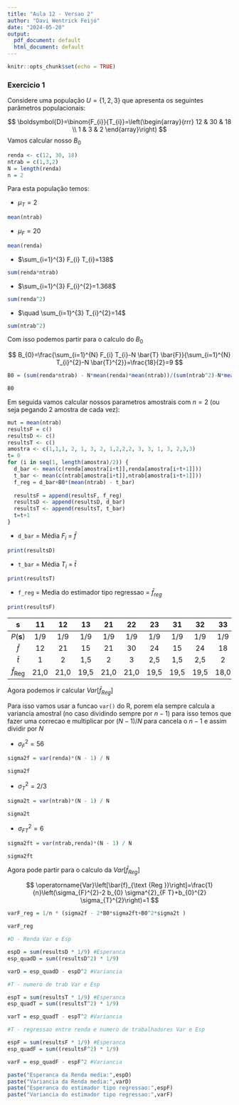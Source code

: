 ```yaml
---
title: "Aula 12 - Versao 2"
author: "Davi Wentrick Feijó"
date: "2024-05-20"
output:
  pdf_document: default
  html_document: default
---
```


```r
knitr::opts_chunk$set(echo = TRUE)
```

### Exercicio 1


Considere uma população $U=\{1,2,3\}$ que apresenta os seguintes parâmetros populacionais:

$$
\boldsymbol{D}=\binom{F_{i}}{T_{i}}=\left(\begin{array}{rrr}
12 & 30 & 18 \\
1 & 3 & 2
\end{array}\right)
$$
Vamos calcular nosso $B_0$

```r
renda <- c(12, 30, 18)
ntrab = c(1,3,2)
N = length(renda)
n = 2
```

Para esta população temos:

- $\mu_{T}=2$ 

```r
mean(ntrab)
```

- $\mu_{F}=20$ 

```r
mean(renda)
```


- $\sum_{i=1}^{3} F_{i} T_{i}=138$

```r
sum(renda*ntrab)
```

- $\sum_{i=1}^{3} F_{i}^{2}=1.368$

```r
sum(renda^2)
```

- $\quad \sum_{i=1}^{3} T_{i}^{2}=14$

```r
sum(ntrab^2)
```

Com isso podemos partir para o calculo do $B_0$

$$
B_{0}=\frac{\sum_{i=1}^{N} F_{i} T_{i}-N \bar{T} \bar{F}}{\sum_{i=1}^{N} T_{i}^{2}-N \bar{T}^{2}}=\frac{18}{2}=9
$$

```r
B0 = (sum(renda*ntrab) - N*mean(renda)*mean(ntrab))/(sum(ntrab^2)-N*mean(ntrab)^2)
```

```r
B0
```

Em seguida vamos calcular nossos parametros amostrais com $n=2$ (ou seja pegando 2 amostra de cada vez):

```r
mut = mean(ntrab)
resultsF = c()
resultsD <- c()
resultsT <- c()
amostra <- c(1,1,1, 2, 1, 3, 2, 1,2,2,2, 3, 3, 1, 3, 2,3,3)
t= 0
for (i in seq(1, length(amostra)/2)) {
  d_bar <- mean(c(renda[amostra[i+t]],renda[amostra[i+t+1]]))
  t_bar <- mean(c(ntrab[amostra[i+t]],ntrab[amostra[i+t+1]]))
  f_reg = d_bar+B0*(mean(ntrab) - t_bar)
  
  resultsF = append(resultsF, f_reg)
  resultsD <- append(resultsD, d_bar)
  resultsT <- append(resultsT, t_bar)
  t=t+1
}
```

- `d_bar` = Média $F_i$ = $\bar f$

```r
print(resultsD)
```

- `t_bar` = Média $T_i$ = $\bar t$

```r
print(resultsT)
```

- `f_reg` = Media do estimador tipo regressao = $\bar f_{reg}$

```r
print(resultsF)
```




| $\mathbf{s}$ | $\mathbf{1 1}$ | $\mathbf{1 2}$ | $\mathbf{1 3}$ | $\mathbf{2 1}$ | $\mathbf{2 2}$ | $\mathbf{2 3}$ | $\mathbf{3 1}$ | $\mathbf{3 2}$ | $\mathbf{3 3}$ |
| :---: | :---: | :---: | :---: | :---: | :---: | :---: | :---: | :---: | :---: |
| $P(\boldsymbol{s})$ | $1 / 9$ | $1 / 9$ | $1 / 9$ | $1 / 9$ | $1 / 9$ | $1 / 9$ | $1 / 9$ | $1 / 9$ | $1 / 9$ |
| $\bar{f}$ | 12 | 21 | 15 | 21 | 30 | 24 | 15 | 24 | 18 |
| $\bar{t}$ | 1 | 2 | 1,5 | 2 | 3 | 2,5 | 1,5 | 2,5 | 2 |
| $\bar{f}_{\text {Reg }}$ | 21,0 | 21,0 | 19,5 | 21,0 | 21,0 | 19,5 | 19,5 | 19,5 | 18,0 |


Agora podemos ir calcular $Var[\bar f_{Reg}]$

Para isso vamos usar a funcao `var()` do R, porem ela sempre calcula a variancia amostral (no caso dividindo sempre por $n-1$) para isso temos que fazer uma correcao e multiplicar por $(N-1)/N$ para cancela o $n-1$ e assim dividir por $N$


- $\sigma^{2}_{F}=56$

```r
sigma2f = var(renda)*(N - 1) / N
```
```r
sigma2f
```


- $\sigma^{2}_{T}=2/3$

```r
sigma2t = var(ntrab)*(N - 1) / N
```

```r
sigma2t
```


- $\sigma^{2}_{FT}= 6$

```r
sigma2ft = var(ntrab,renda)*(N - 1) / N
```

```r
sigma2ft
```


Agora pode partir para o calculo da $Var[\bar f_{Reg}]$


$$
\operatorname{Var}\left[\bar{f}_{\text {Reg }}\right]=\frac{1}{n}\left(\sigma_{F}^{2}-2 b_{0} \sigma^{2}_{F T}+b_{0}^{2} \sigma_{T}^{2}\right)=1
$$

```r
varF_reg = 1/n * (sigma2f - 2*B0*sigma2ft+B0^2*sigma2t )
```


```r
varF_reg
```

```r
#D - Renda Var e Esp

espD = sum(resultsD * 1/9) #Esperanca
esp_quadD = sum((resultsD^2) * 1/9)

varD = esp_quadD - espD^2 #Variancia

#T - numero de trab Var e Esp

espT = sum(resultsT * 1/9) #Esperanca
esp_quadT = sum((resultsT^2) * 1/9)

varT = esp_quadT - espT^2 #Variancia

#T - regressao entre renda e numero de trabalhadores Var e Esp

espF = sum(resultsF * 1/9) #Esperanca
esp_quadF = sum((resultsF^2) * 1/9)

varF = esp_quadF - espF^2 #Variancia

```

```r
paste("Esperanca da Renda media:",espD)
paste("Variancia da Renda media:",varD)
paste("Esperanca do estimador tipo regressao:",espF)
paste("Variancia do estimador tipo regressao:",varF)
```



